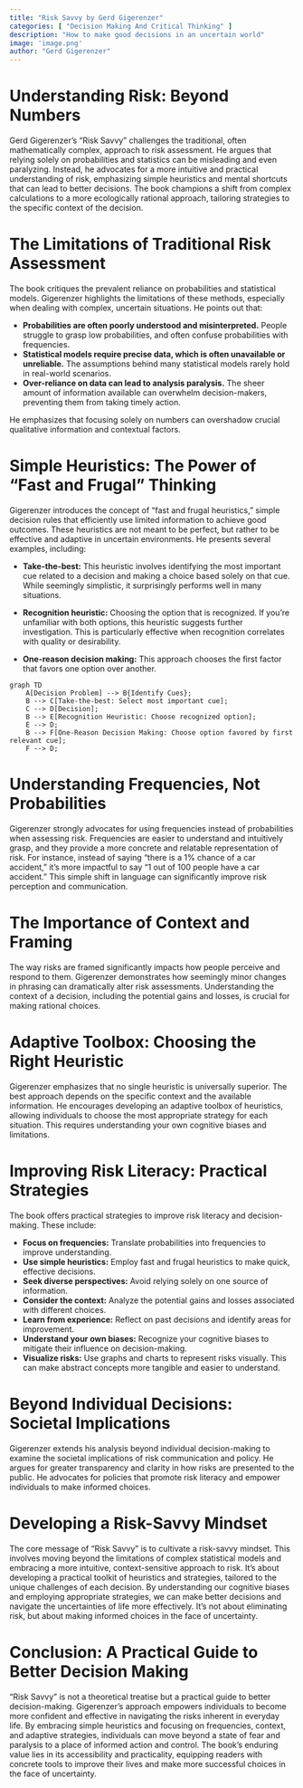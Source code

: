 ```yaml
---
title: "Risk Savvy by Gerd Gigerenzer"
categories: [ "Decision Making And Critical Thinking" ]
description: "How to make good decisions in an uncertain world"
image: 'image.png'
author: "Gerd Gigerenzer"
---
```

# Understanding Risk: Beyond Numbers

Gerd Gigerenzer's "Risk Savvy" challenges the traditional, often mathematically complex, approach to risk assessment.  He argues that relying solely on probabilities and statistics can be misleading and even paralyzing. Instead, he advocates for a more intuitive and practical understanding of risk, emphasizing simple heuristics and mental shortcuts that can lead to better decisions. The book champions a shift from complex calculations to a more ecologically rational approach, tailoring strategies to the specific context of the decision.

# The Limitations of Traditional Risk Assessment

The book critiques the prevalent reliance on probabilities and statistical models. Gigerenzer highlights the limitations of these methods, especially when dealing with complex, uncertain situations.  He points out that:

* **Probabilities are often poorly understood and misinterpreted.**  People struggle to grasp low probabilities, and often confuse probabilities with frequencies.
* **Statistical models require precise data, which is often unavailable or unreliable.**  The assumptions behind many statistical models rarely hold in real-world scenarios.
* **Over-reliance on data can lead to analysis paralysis.**  The sheer amount of information available can overwhelm decision-makers, preventing them from taking timely action.

He emphasizes that focusing solely on numbers can overshadow crucial qualitative information and contextual factors.

# Simple Heuristics: The Power of "Fast and Frugal" Thinking

Gigerenzer introduces the concept of "fast and frugal heuristics," simple decision rules that efficiently use limited information to achieve good outcomes.  These heuristics are not meant to be perfect, but rather to be effective and adaptive in uncertain environments.  He presents several examples, including:

* **Take-the-best:**  This heuristic involves identifying the most important cue related to a decision and making a choice based solely on that cue.  While seemingly simplistic, it surprisingly performs well in many situations.

* **Recognition heuristic:**  Choosing the option that is recognized. If you're unfamiliar with both options, this heuristic suggests further investigation.  This is particularly effective when recognition correlates with quality or desirability.

* **One-reason decision making:**  This approach chooses the first factor that favors one option over another.


```mermaid
graph TD
    A[Decision Problem] --> B{Identify Cues};
    B --> C[Take-the-best: Select most important cue];
    C --> D[Decision];
    B --> E[Recognition Heuristic: Choose recognized option];
    E --> D;
    B --> F[One-Reason Decision Making: Choose option favored by first relevant cue];
    F --> D;
```


# Understanding Frequencies, Not Probabilities

Gigerenzer strongly advocates for using frequencies instead of probabilities when assessing risk.  Frequencies are easier to understand and intuitively grasp, and they provide a more concrete and relatable representation of risk.  For instance, instead of saying "there is a 1% chance of a car accident," it's more impactful to say "1 out of 100 people have a car accident." This simple shift in language can significantly improve risk perception and communication.


#  The Importance of Context and Framing

The way risks are framed significantly impacts how people perceive and respond to them.  Gigerenzer demonstrates how seemingly minor changes in phrasing can dramatically alter risk assessments.  Understanding the context of a decision, including the potential gains and losses, is crucial for making rational choices.


#  Adaptive Toolbox: Choosing the Right Heuristic

Gigerenzer emphasizes that no single heuristic is universally superior.  The best approach depends on the specific context and the available information.  He encourages developing an adaptive toolbox of heuristics, allowing individuals to choose the most appropriate strategy for each situation. This requires understanding your own cognitive biases and limitations.

#  Improving Risk Literacy: Practical Strategies

The book offers practical strategies to improve risk literacy and decision-making. These include:

* **Focus on frequencies:**  Translate probabilities into frequencies to improve understanding.
* **Use simple heuristics:**  Employ fast and frugal heuristics to make quick, effective decisions.
* **Seek diverse perspectives:**  Avoid relying solely on one source of information.
* **Consider the context:**  Analyze the potential gains and losses associated with different choices.
* **Learn from experience:**  Reflect on past decisions and identify areas for improvement.
* **Understand your own biases:** Recognize your cognitive biases to mitigate their influence on decision-making.
* **Visualize risks:** Use graphs and charts to represent risks visually.  This can make abstract concepts more tangible and easier to understand.

#  Beyond Individual Decisions: Societal Implications

Gigerenzer extends his analysis beyond individual decision-making to examine the societal implications of risk communication and policy. He argues for greater transparency and clarity in how risks are presented to the public.  He advocates for policies that promote risk literacy and empower individuals to make informed choices.

#  Developing a Risk-Savvy Mindset

The core message of "Risk Savvy" is to cultivate a risk-savvy mindset. This involves moving beyond the limitations of complex statistical models and embracing a more intuitive, context-sensitive approach to risk.  It's about developing a practical toolkit of heuristics and strategies, tailored to the unique challenges of each decision.  By understanding our cognitive biases and employing appropriate strategies, we can make better decisions and navigate the uncertainties of life more effectively.  It’s not about eliminating risk, but about making informed choices in the face of uncertainty.

# Conclusion:  A Practical Guide to Better Decision Making

"Risk Savvy" is not a theoretical treatise but a practical guide to better decision-making. Gigerenzer's approach empowers individuals to become more confident and effective in navigating the risks inherent in everyday life. By embracing simple heuristics and focusing on frequencies, context, and adaptive strategies, individuals can move beyond a state of fear and paralysis to a place of informed action and control. The book's enduring value lies in its accessibility and practicality, equipping readers with concrete tools to improve their lives and make more successful choices in the face of uncertainty.

